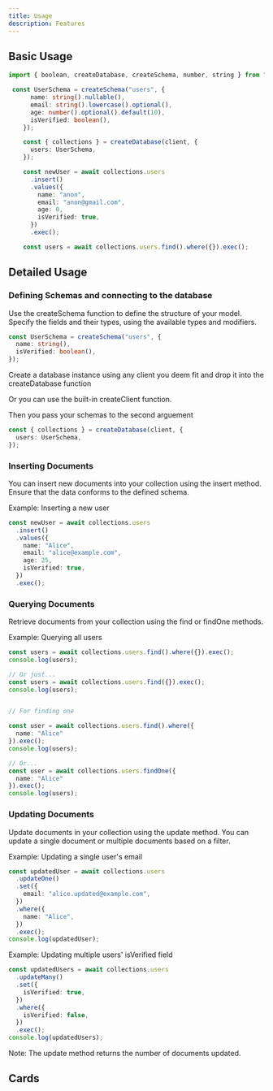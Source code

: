 ```yaml
---
title: Usage
description: Features
---
```


 
## Basic Usage

```typescript
import { boolean, createDatabase, createSchema, number, string } from "monarch-orm";

 const UserSchema = createSchema("users", {
      name: string().nullable(),
      email: string().lowercase().optional(),
      age: number().optional().default(10),
      isVerified: boolean(),
    });

    const { collections } = createDatabase(client, {
      users: UserSchema,
    });

    const newUser = await collections.users
      .insert()
      .values({
        name: "anon",
        email: "anon@gmail.com",
        age: 0,
        isVerified: true,
      })
      .exec();

    const users = await collections.users.find().where({}).exec();
```

## Detailed Usage

### Defining Schemas and connecting to the database

Use the createSchema function to define the structure of your model. Specify the fields and their types, using the available types and modifiers.

```typescript
const UserSchema = createSchema("users", {
  name: string(),
  isVerified: boolean(),
});
```

Create a database instance using any client you deem fit and drop it into the createDatabase function

Or you can use the built-in createClient function.

Then you pass your schemas to the second arguement

```typescript
const { collections } = createDatabase(client, {
  users: UserSchema,
});
```

### Inserting Documents
You can insert new documents into your collection using the insert method. Ensure that the data conforms to the defined schema.

Example: Inserting a new user

```typescript
const newUser = await collections.users
  .insert()
  .values({
    name: "Alice",
    email: "alice@example.com",
    age: 25,
    isVerified: true,
  })
  .exec();
```

### Querying Documents
Retrieve documents from your collection using the find or findOne methods.

Example: Querying all users

```typescript
const users = await collections.users.find().where({}).exec();
console.log(users);

// Or just...
const users = await collections.users.find({}).exec();
console.log(users);


// For finding one

const user = await collections.users.find().where({
  name: "Alice"
}).exec();
console.log(users);

// Or...
const user = await collections.users.findOne({
  name: "Alice"
}).exec();
console.log(users);

```

### Updating Documents
Update documents in your collection using the update method. You can update a single document or multiple documents based on a filter.

Example: Updating a single user's email

```typescript
const updatedUser = await collections.users
  .updateOne()
  .set({
    email: "alice.updated@example.com",
  })
  .where({
    name: "Alice",
  })
  .exec();
console.log(updatedUser);
```

Example: Updating multiple users' isVerified field

```typescript
const updatedUsers = await collections.users
  .updateMany()
  .set({
    isVerified: true,
  })
  .where({
    isVerified: false,
  })
  .exec();
console.log(updatedUsers);
```

Note: The update method returns the number of documents updated.

## Cards

<Cards>
  <Card title="Learn more about Next.js" href="https://nextjs.org/docs" />
  <Card title="Learn more about Fumadocs" href="https://fumadocs.vercel.app" />
</Cards>

